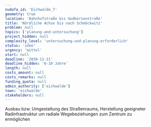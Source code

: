 ```yaml
---
nudafa_id: 'Eichwalde_7'
geometry: true
location: 'Bahnhofstraße bis Godbersenstraße'
title: 'Nördliche Achse bis nach Schmöckwitz'
problem: null
topics: ['planung-and-untersuchung']
project_hidden: null
complexity_level: 'untersuchung-und-planung-erforderlich'
status: 'idee'
urgency: 'mittel'
start: null
deadline: '2030-12-31'
deadline_hidden: '6-10 Jahre'
length: null
costs_amount: null
costs_remarks: null
funding_quota: null
admin_authority: ['eichwalde']
town: 'eichwalde'
stakeholders: null
---
```


Ausbau bzw. Umgestaltung des Straßenraums, Herstellung geeigneter Radinfrastruktur um radiale Wegebeziehungen zum Zentrum zu ermöglichen
